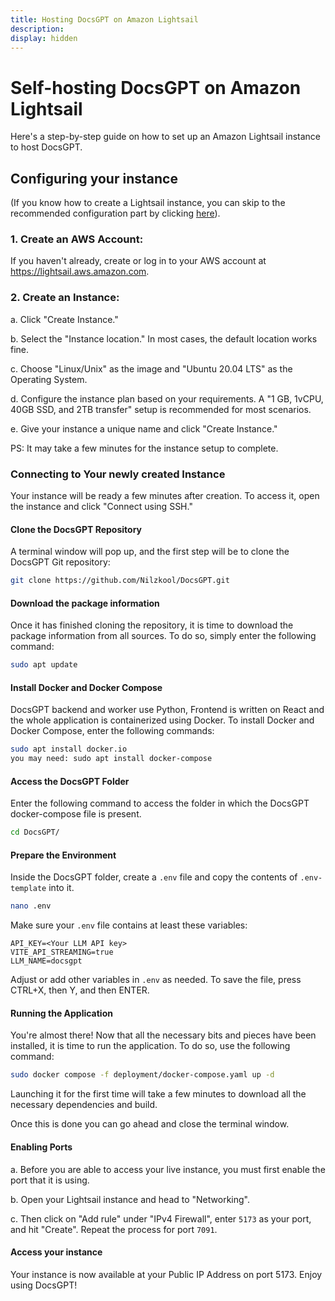 ```yaml
---
title: Hosting DocsGPT on Amazon Lightsail
description:
display: hidden
---
```


# Self-hosting DocsGPT on Amazon Lightsail

Here's a step-by-step guide on how to set up an Amazon Lightsail instance to host DocsGPT.

## Configuring your instance

(If you know how to create a Lightsail instance, you can skip to the recommended configuration part by clicking [here](#connecting-to-your-newly-created-instance)).

### 1. Create an AWS Account: 
If you haven't already, create or log in to your AWS account at https://lightsail.aws.amazon.com.

### 2. Create an Instance: 

a. Click "Create Instance."

b. Select the "Instance location." In most cases, the default location works fine.

c. Choose "Linux/Unix" as the image and "Ubuntu 20.04 LTS" as the Operating System.

d. Configure the instance plan based on your requirements. A "1 GB, 1vCPU, 40GB SSD, and 2TB transfer" setup is recommended for most scenarios.

e. Give your instance a unique name and click "Create Instance."

PS: It may take a few minutes for the instance setup to complete.

### Connecting to Your newly created Instance

Your instance will be ready a few minutes after creation. To access it, open the instance and click "Connect using SSH."

#### Clone the DocsGPT Repository

A terminal window will pop up, and the first step will be to clone the DocsGPT Git repository:

```bash
git clone https://github.com/Nilzkool/DocsGPT.git
```

#### Download the package information

Once it has finished cloning the repository, it is time to download the package information from all sources. To do so, simply enter the following command:

```bash
sudo apt update
```

#### Install Docker and Docker Compose

DocsGPT backend and worker use Python, Frontend is written on React and the whole application is containerized using Docker. To install Docker and Docker Compose, enter the following commands:

```bash
sudo apt install docker.io
you may need: sudo apt install docker-compose
```

#### Access the DocsGPT Folder

Enter the following command to access the folder in which the DocsGPT docker-compose file is present.

```bash
cd DocsGPT/
```

#### Prepare the Environment

Inside the DocsGPT folder, create a `.env` file and copy the contents of `.env-template` into it.

```bash
nano .env
```

Make sure your `.env` file contains at least these variables:

```dotenv
API_KEY=<Your LLM API key>
VITE_API_STREAMING=true
LLM_NAME=docsgpt
```

Adjust or add other variables in `.env` as needed. To save the file, press CTRL+X, then Y, and then ENTER.

#### Running the Application

You're almost there! Now that all the necessary bits and pieces have been installed, it is time to run the application. To do so, use the following command:

```bash
sudo docker compose -f deployment/docker-compose.yaml up -d
```

Launching it for the first time will take a few minutes to download all the necessary dependencies and build.

Once this is done you can go ahead and close the terminal window.

#### Enabling Ports 

a. Before you are able to access your live instance, you must first enable the port that it is using.

b. Open your Lightsail instance and head to "Networking".

c. Then click on "Add rule" under "IPv4 Firewall", enter `5173` as your port, and hit "Create". Repeat the process for port `7091`.

#### Access your instance

Your instance is now available at your Public IP Address on port 5173. Enjoy using DocsGPT!
